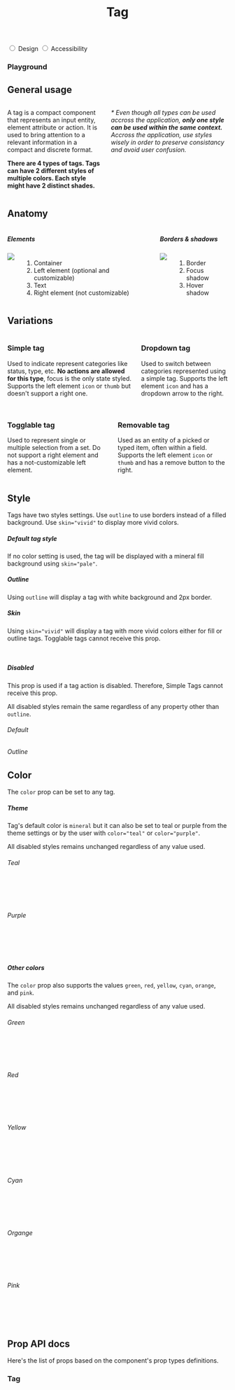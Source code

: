 

<Meta title="Components / Tag" component={Tag} />

<header className="docs-title docs-title--with-tab">
  <div>
    <h1 class="docs-title__text">Tag</h1>
  </div>
</header>

<nav className="docs-content">
  <div class="simple-tab-wrapper"></div>
  <input className="simple-tab" type="radio" name="colors-tab" id="tab1" defaultChecked/>
  <label htmlFor="tab1">Design</label>

  <input className="simple-tab" type="radio" name="colors-tab" id="tab2" />
  <label htmlFor="tab2">Accessibility</label>
</nav>

### Playground
  <Preview>
    <Story name="InteractiveDemo">
      <Fragment>
        <TagPlayground />
      </Fragment>
    </Story>
  </Preview>

<div class="simple-tab__content content1">
  <h2>General usage</h2>
  <div class="columns">
    <div class="column">
      <p>A tag is a compact component that represents an input entity, element attribute or action. It is used to bring attention to a relevant information in a compact and discrete format.</p> 
      <p><strong>There are 4 types of tags. Tags can have 2 different styles of multiple colors. Each style might have 2 distinct shades.</strong></p>
    </div>
    <div class="column">
      <p><em>* Even though all types can be used accross the application, <strong>only one style can be used within the same context.</strong> Accross the application, use styles wisely in order to preserve consistancy and avoid user confusion.</em></p>
    </div>
  </div>
  <h2>Anatomy</h2>
  <div class="columns">
    <div class="column">
      <h5>Elements</h5>
      <div class="columns">
        <div class="column is-half">
          <img src="docs/tag/anatomy.png"/>
        </div>
        <div class="column is-half">
          <ol>
            <li>Container</li>
            <li>Left element (optional and customizable)</li>
            <li>Text</li>
            <li>Right element (not customizable)</li>
          </ol>
        </div>
      </div>
    </div>
    <div class="column">
      <h5>Borders & shadows</h5>
      <div class="columns">
        <div class="column is-half">
          <img src="docs/tag/borders.png"/>
        </div>
        <div class="column is-half">
          <ol>
            <li>Border</li>
            <li>Focus shadow</li>
            <li>Hover shadow</li>
          </ol>
        </div>
      </div>
    </div>
  </div>
  <h2>Variations</h2>
  <div>
    <div class="columns">
      <div class="column">
        <h3>Simple tag</h3>
        <p>Used to indicate represent categories like status, type, etc. <strong>No actions are allowed for this type</strong>, focus is the only state styled. Supports the left element <code>icon</code> or <code>thumb</code> but doesn't support a right one.</p>
        <SimpleTag text="Simple tag" />
        <SimpleTag text="Simple tag" icon="calendar" />
        <SimpleTag text="Simple tag" thumbSrc="https://avatars3.githubusercontent.com/u/1887591?s=400&u=ba45b6433752099210bf180b4448fb82e015c3a8&v=4" />
      </div>
      <div class="column">
        <h3>Dropdown tag</h3>
        <p>Used to switch between categories represented using a simple tag. Supports the left element <code>icon</code> and has a dropdown arrow to the right.<br /><br /></p>
        <Tag text="Dropdown" dropdown />
        <Tag text="Dropdown" dropdown icon="calendar" />
      </div>
    </div>
    <div class="columns">
      <div class="column">
        <h3>Togglable tag</h3>
        <p>Used to represent single or multiple selection from a set. Do not support a right element and has a not-customizable left element.</p>
        <Tag text="Togglable unselected" type="togglable" />
        <Tag text="Togglable selected" type="togglable" selected />
      </div>
      <div class="column">
        <h3>Removable tag</h3>
        <p>Used as an entity of a picked or typed item, often within a field. Supports the left element <code>icon</code> or <code>thumb</code> and has a remove button to the right.</p>
        <Tag text="Removable" removable />
        <Tag text="Removable" removable icon="calendar" />
        <Tag text="Removable" removable thumbSrc="https://avatars3.githubusercontent.com/u/1887591?s=400&u=ba45b6433752099210bf180b4448fb82e015c3a8&v=4" />
      </div>
    </div>
  </div>
</div>

## Style

Tags have two styles settings. Use `outline` to use borders instead of a filled background. Use `skin="vivid"` to display more vivid colors.

##### Default tag style
If no color setting is used, the tag will be displayed with a mineral fill background using `skin="pale"`.

<Preview>
  <Story name="Fill sample">
    <Fragment>
      <Tag text="Simple tag" />
      <Tag text="Simple tag" icon="calendar" />
      <Tag text="Simple tag" thumbSrc="https://avatars3.githubusercontent.com/u/1887591?s=400&u=ba45b6433752099210bf180b4448fb82e015c3a8&v=4" />
      <Tag text="Togglable" type="togglable" />
      <Tag text="Togg. selected" type="togglable" selected />
      <Tag text="Dropdown" dropdown />
      <Tag text="Removable" removable />
    </Fragment>
  </Story>
</Preview>

##### Outline
Using `outline` will display a tag with white background and 2px border.

<Preview>
  <Story name="Outline sample">
    <Fragment>
      <Tag outline text="Simple tag" />
      <Tag outline text="Simple tag" icon="calendar" />
      <Tag outline text="Simple tag" thumbSrc="https://avatars3.githubusercontent.com/u/1887591?s=400&u=ba45b6433752099210bf180b4448fb82e015c3a8&v=4" />
      <Tag outline text="Togglable" type="togglable" />
      <Tag outline text="Togg. selected" type="togglable" selected />
      <Tag outline text="Dropdown" dropdown />
      <Tag outline text="Removable" removable />
    </Fragment>
  </Story>
</Preview>

##### Skin
Using `skin="vivid"` will display a tag with more vivid colors either for fill or outline tags. Togglable tags cannot receive this prop.

<Preview>
  <Story name="Skin sample">
    <Fragment>
      <Tag skin="vivid" text="Simple tag" />
      <Tag skin="vivid" text="Simple tag" icon="calendar" />
      <Tag skin="vivid" text="Simple tag" thumbSrc="https://avatars3.githubusercontent.com/u/1887591?s=400&u=ba45b6433752099210bf180b4448fb82e015c3a8&v=4" />
      <Tag skin="vivid" text="Dropdown" dropdown />
      <Tag skin="vivid" text="Removable" removable />
      <br />
      <Tag outline skin="vivid" text="Simple tag" />
      <Tag outline skin="vivid" text="Simple tag" icon="calendar" />
      <Tag outline skin="vivid" text="Simple tag" thumbSrc="https://avatars3.githubusercontent.com/u/1887591?s=400&u=ba45b6433752099210bf180b4448fb82e015c3a8&v=4" />
      <Tag outline skin="vivid" text="Dropdown" dropdown />
      <Tag outline skin="vivid" text="Removable" removable />
    </Fragment>
  </Story>
</Preview>

##### Disabled
This prop is used if a tag action is disabled. Therefore, Simple Tags cannot receive this prop.

All disabled styles remain the same regardless of any property other than `outline`.

###### Default

<Preview>
  <Story name="Disabled sample">
    <Fragment>
      <Tag disabled text="Togglable" type="togglable" />
      <Tag disabled text="Togg. selected" type="togglable" skin="vivid" color="mineral" icon="check" />
      <Tag disabled text="Dropdown" dropdown />
      <Tag disabled text="Removable" removable />
    </Fragment>
  </Story>
</Preview>

###### Outline

<Preview>
  <Story name="Disabled outline sample">
    <Fragment>
      <Tag disabled outline text="Togglable" type="togglable" />
      <Tag disabled outline text="Togg. selected" type="togglable" skin="vivid" color="mineral" icon="check" />
      <Tag disabled outline text="Dropdown" dropdown />
      <Tag disabled outline text="Removable" removable />
    </Fragment>
  </Story>
</Preview>

## Color
The `color` prop can be set to any tag.

##### Theme
Tag's default color is `mineral` but it can also be set to teal or purple from the theme settings or by the user with `color="teal"` or `color="purple"`.

All disabled styles remains unchanged regardless of any value used.

###### Teal

<Preview>
  <Story name="Teal Theme Sample">
    <Fragment>
      <Tag color="teal" text="Togglable unselected" type="togglable" />
      <Tag color="teal" text="Dropdown" dropdown icon="calendar" />
      <Tag color="teal" text="Removable" removable />
      <Tag color="teal" text="Simple tag" />
      <Tag color="teal" text="Simple tag" icon="calendar" />
      <Tag color="teal" text="Simple tag" thumbSrc="https://avatars3.githubusercontent.com/u/1887591?s=400&u=ba45b6433752099210bf180b4448fb82e015c3a8&v=4" />
      <br />
      <Tag color="teal" text="Togglable selected" type="togglable" selected/>
      <Tag color="teal" skin="vivid" text="Dropdown" icon="calendar" dropdown />
      <Tag color="teal" skin="vivid" text="Removable" removable />
      <Tag color="teal" skin="vivid" text="Simple tag" />
      <Tag color="teal" skin="vivid" text="Simple tag" icon="calendar" />
      <Tag color="teal" skin="vivid" text="Simple tag" thumbSrc="https://avatars3.githubusercontent.com/u/1887591?s=400&u=ba45b6433752099210bf180b4448fb82e015c3a8&v=4" />
      <br />
      <Tag outline color="teal" text="Togglable unselected" type="togglable" />
      <Tag outline color="teal" text="Dropdown" dropdown icon="calendar"/>
      <Tag outline color="teal" text="Removable" removable />
      <Tag outline color="teal" text="Simple tag" />
      <Tag outline color="teal" text="Simple tag" icon="calendar" />
      <Tag outline color="teal" text="Simple tag" thumbSrc="https://avatars3.githubusercontent.com/u/1887591?s=400&u=ba45b6433752099210bf180b4448fb82e015c3a8&v=4" />
      <br /> 
      <Tag outline color="teal" text="Togglable selected" type="togglable" selected/>
      <Tag outline color="teal" skin="vivid" text="Dropdown" dropdown icon="calendar"/>
      <Tag outline color="teal" skin="vivid" text="Removable" removable />
      <Tag outline color="teal" skin="vivid" text="Simple tag" />
      <Tag outline color="teal" skin="vivid" text="Simple tag" icon="calendar" />
      <Tag outline color="teal" skin="vivid" text="Simple tag" thumbSrc="https://avatars3.githubusercontent.com/u/1887591?s=400&u=ba45b6433752099210bf180b4448fb82e015c3a8&v=4" />
    </Fragment>
  </Story>
</Preview>

###### Purple

<Preview>
  <Story name="Purple Theme Sample">
    <Fragment>
      <Tag color="purple" text="Togglable unselected" type="togglable" />
      <Tag color="purple" text="Dropdown" dropdown icon="calendar" />
      <Tag color="purple" text="Removable" removable />
      <Tag color="purple" text="Simple tag" />
      <Tag color="purple" text="Simple tag" icon="calendar" />
      <Tag color="purple" text="Simple tag" thumbSrc="https://avatars3.githubusercontent.com/u/1887591?s=400&u=ba45b6433752099210bf180b4448fb82e015c3a8&v=4" />
      <br />
      <Tag color="purple" text="Togglable selected" type="togglable" selected />
      <Tag color="purple" skin="vivid" text="Dropdown" dropdown icon="calendar" />
      <Tag color="purple" skin="vivid" text="Removable" removable />
      <Tag color="purple" skin="vivid" text="Simple tag" />
      <Tag color="purple" skin="vivid" text="Simple tag" icon="calendar" />
      <Tag color="purple" skin="vivid" text="Simple tag" thumbSrc="https://avatars3.githubusercontent.com/u/1887591?s=400&u=ba45b6433752099210bf180b4448fb82e015c3a8&v=4" />
      <br />
      <Tag outline color="purple" text="Togglable unselected" type="togglable" />
      <Tag outline color="purple" text="Dropdown" dropdown icon="calendar" />
      <Tag outline color="purple" text="Removable" removable />
      <Tag outline color="purple" text="Simple tag" />
      <Tag outline color="purple" text="Simple tag" icon="calendar" />
      <Tag outline color="purple" text="Simple tag" thumbSrc="https://avatars3.githubusercontent.com/u/1887591?s=400&u=ba45b6433752099210bf180b4448fb82e015c3a8&v=4" />
      <br /> 
      <Tag outline color="purple" text="Togglable selected" type="togglable" selected />
      <Tag outline color="purple" skin="vivid" text="Dropdown" dropdown icon="calendar" />
      <Tag outline color="purple" skin="vivid" text="Removable" removable />
      <Tag outline color="purple" skin="vivid" text="Simple tag" />
      <Tag outline color="purple" skin="vivid" text="Simple tag" icon="calendar" />
      <Tag outline color="purple" skin="vivid" text="Simple tag" thumbSrc="https://avatars3.githubusercontent.com/u/1887591?s=400&u=ba45b6433752099210bf180b4448fb82e015c3a8&v=4" />
    </Fragment>
  </Story>
</Preview>

##### Other colors
The `color` prop also supports the values `green`, `red`, `yellow`, `cyan`, `orange`, and `pink`.

All disabled styles remains unchanged regardless of any value used.

###### Green

<Preview>
  <Story name="Green Theme Sample">
    <Fragment>
      <Tag color="green" text="Togglable unselected" type="togglable" />
      <Tag color="green" text="Dropdown" icon="calendar" dropdown />
      <Tag color="green" text="Removable" removable />
      <Tag color="green" text="Simple tag" />
      <Tag color="green" text="Simple tag" icon="calendar" />
      <Tag color="green" text="Simple tag" thumbSrc="https://avatars3.githubusercontent.com/u/1887591?s=400&u=ba45b6433752099210bf180b4448fb82e015c3a8&v=4" />
      <br />
      <Tag color="green" text="Togglable selected" type="togglable" selected />
      <Tag color="green" skin="vivid" text="Dropdown" icon="calendar" dropdown />
      <Tag color="green" skin="vivid" text="Removable" removable />
      <Tag color="green" skin="vivid" text="Simple tag" />
      <Tag color="green" skin="vivid" text="Simple tag" icon="calendar" />
      <Tag color="green" skin="vivid" text="Simple tag" thumbSrc="https://avatars3.githubusercontent.com/u/1887591?s=400&u=ba45b6433752099210bf180b4448fb82e015c3a8&v=4" />
      <br />
      <Tag outline color="green" text="Togglable unselected" type="togglable" />
      <Tag outline color="green" text="Dropdown" icon="calendar" dropdown />
      <Tag outline color="green" text="Removable" removable />
      <Tag outline color="green" text="Simple tag" />
      <Tag outline color="green" text="Simple tag" icon="calendar" />
      <Tag outline color="green" text="Simple tag" thumbSrc="https://avatars3.githubusercontent.com/u/1887591?s=400&u=ba45b6433752099210bf180b4448fb82e015c3a8&v=4" />
      <br /> 
      <Tag outline color="green" text="Togglable selected" type="togglable" selected />
      <Tag outline color="green" skin="vivid" text="Dropdown" icon="calendar" dropdown />
      <Tag outline color="green" skin="vivid" text="Removable" removable />
      <Tag outline color="green" skin="vivid" text="Simple tag" />
      <Tag outline color="green" skin="vivid" text="Simple tag" icon="calendar" />
      <Tag outline color="green" skin="vivid" text="Simple tag" thumbSrc="https://avatars3.githubusercontent.com/u/1887591?s=400&u=ba45b6433752099210bf180b4448fb82e015c3a8&v=4" />
    </Fragment>
  </Story>
</Preview>

###### Red

<Preview>
  <Story name="Red Theme Sample">
    <Fragment>
      <Tag color="red" text="Togglable unselected" type="togglable" />
      <Tag color="red" text="Dropdown" dropdown />
      <Tag color="red" text="Removable" removable />
      <Tag color="red" text="Simple tag" />
      <Tag color="red" text="Simple tag" icon="calendar" />
      <Tag color="red" text="Simple tag" thumbSrc="https://avatars3.githubusercontent.com/u/1887591?s=400&u=ba45b6433752099210bf180b4448fb82e015c3a8&v=4" />
      <br />
      <Tag color="red" text="Togglable selected" type="togglable" selected />
      <Tag color="red" skin="vivid" text="Dropdown" dropdown />
      <Tag color="red" skin="vivid" text="Removable" removable />
      <Tag color="red" skin="vivid" text="Simple tag" />
      <Tag color="red" skin="vivid" text="Simple tag" icon="calendar" />
      <Tag color="red" skin="vivid" text="Simple tag" thumbSrc="https://avatars3.githubusercontent.com/u/1887591?s=400&u=ba45b6433752099210bf180b4448fb82e015c3a8&v=4" />
      <br />
      <Tag outline color="red" text="Togglable unselected" type="togglable" />
      <Tag outline color="red" text="Dropdown" dropdown />
      <Tag outline color="red" text="Removable" removable />
      <Tag outline color="red" text="Simple tag" />
      <Tag outline color="red" text="Simple tag" icon="calendar" />
      <Tag outline color="red" text="Simple tag" thumbSrc="https://avatars3.githubusercontent.com/u/1887591?s=400&u=ba45b6433752099210bf180b4448fb82e015c3a8&v=4" />
      <br /> 
      <Tag outline color="red" text="Togglable selected" type="togglable" selected />
      <Tag outline color="red" skin="vivid" text="Dropdown" dropdown />
      <Tag outline color="red" skin="vivid" text="Removable" removable />
      <Tag outline color="red" skin="vivid" text="Simple tag" />
      <Tag outline color="red" skin="vivid" text="Simple tag" icon="calendar" />
      <Tag outline color="red" skin="vivid" text="Simple tag" thumbSrc="https://avatars3.githubusercontent.com/u/1887591?s=400&u=ba45b6433752099210bf180b4448fb82e015c3a8&v=4" />
    </Fragment>
  </Story>
</Preview>

###### Yellow

<Preview>
  <Story name="Yellow Theme Sample">
    <Fragment>
      <Tag color="yellow" text="Togglable unselected" type="togglable" />
      <Tag color="yellow" text="Dropdown" dropdown />
      <Tag color="yellow" text="Removable" removable />
      <Tag color="yellow" text="Simple tag" />
      <Tag color="yellow" text="Simple tag" icon="calendar" />
      <Tag color="yellow" text="Simple tag" thumbSrc="https://avatars3.githubusercontent.com/u/1887591?s=400&u=ba45b6433752099210bf180b4448fb82e015c3a8&v=4" />
      <br />
      <Tag color="yellow" text="Togglable selected" type="togglable" selected />
      <Tag color="yellow" skin="vivid" text="Dropdown" dropdown />
      <Tag color="yellow" skin="vivid" text="Removable" removable />
      <Tag color="yellow" skin="vivid" text="Simple tag" />
      <Tag color="yellow" skin="vivid" text="Simple tag" icon="calendar" />
      <Tag color="yellow" skin="vivid" text="Simple tag" thumbSrc="https://avatars3.githubusercontent.com/u/1887591?s=400&u=ba45b6433752099210bf180b4448fb82e015c3a8&v=4" />
      <br />
      <Tag outline color="yellow" text="Togglable unselected" type="togglable" />
      <Tag outline color="yellow" text="Dropdown" dropdown />
      <Tag outline color="yellow" text="Removable" removable />
      <Tag outline color="yellow" text="Simple tag" />
      <Tag outline color="yellow" text="Simple tag" icon="calendar" />
      <Tag outline color="yellow" text="Simple tag" thumbSrc="https://avatars3.githubusercontent.com/u/1887591?s=400&u=ba45b6433752099210bf180b4448fb82e015c3a8&v=4" />
      <br /> 
      <Tag outline color="yellow" text="Togglable selected" type="togglable" selected />
      <Tag outline color="yellow" skin="vivid" text="Dropdown" dropdown />
      <Tag outline color="yellow" skin="vivid" text="Removable" removable />
      <Tag outline color="yellow" skin="vivid" text="Simple tag" />
      <Tag outline color="yellow" skin="vivid" text="Simple tag" icon="calendar" />
      <Tag outline color="yellow" skin="vivid" text="Simple tag" thumbSrc="https://avatars3.githubusercontent.com/u/1887591?s=400&u=ba45b6433752099210bf180b4448fb82e015c3a8&v=4" />
    </Fragment>
  </Story>
</Preview>

###### Cyan

<Preview>
  <Story name="Cyan Theme Sample">
    <Fragment>
      <Tag color="cyan" text="Togglable unselected" type="togglable" />
      <Tag color="cyan" text="Dropdown" dropdown />
      <Tag color="cyan" text="Removable" removable />
      <Tag color="cyan" text="Simple tag" />
      <Tag color="cyan" text="Simple tag" icon="calendar" />
      <Tag color="cyan" text="Simple tag" thumbSrc="https://avatars3.githubusercontent.com/u/1887591?s=400&u=ba45b6433752099210bf180b4448fb82e015c3a8&v=4" />
      <br />
      <Tag color="cyan" text="Togglable selected" type="togglable" selected />
      <Tag color="cyan" skin="vivid" text="Dropdown" dropdown />
      <Tag color="cyan" skin="vivid" text="Removable" removable />
      <Tag color="cyan" skin="vivid" text="Simple tag" />
      <Tag color="cyan" skin="vivid" text="Simple tag" icon="calendar" />
      <Tag color="cyan" skin="vivid" text="Simple tag" thumbSrc="https://avatars3.githubusercontent.com/u/1887591?s=400&u=ba45b6433752099210bf180b4448fb82e015c3a8&v=4" />
      <br />
      <Tag outline color="cyan" text="Togglable unselected" type="togglable" />
      <Tag outline color="cyan" text="Dropdown" dropdown />
      <Tag outline color="cyan" text="Removable" removable />
      <Tag outline color="cyan" text="Simple tag" />
      <Tag outline color="cyan" text="Simple tag" icon="calendar" />
      <Tag outline color="cyan" text="Simple tag" thumbSrc="https://avatars3.githubusercontent.com/u/1887591?s=400&u=ba45b6433752099210bf180b4448fb82e015c3a8&v=4" />
      <br /> 
      <Tag outline color="cyan" text="Togglable selected" type="togglable" selected />
      <Tag outline color="cyan" skin="vivid" text="Dropdown" dropdown />
      <Tag outline color="cyan" skin="vivid" text="Removable" removable />
      <Tag outline color="cyan" skin="vivid" text="Simple tag" />
      <Tag outline color="cyan" skin="vivid" text="Simple tag" icon="calendar" />
      <Tag outline color="cyan" skin="vivid" text="Simple tag" thumbSrc="https://avatars3.githubusercontent.com/u/1887591?s=400&u=ba45b6433752099210bf180b4448fb82e015c3a8&v=4" />
    </Fragment>
  </Story>
</Preview>

###### Organge

<Preview>
  <Story name="Organge Theme Sample">
    <Fragment>
      <Tag color="orange" text="Togglable unselected" type="togglable" />
      <Tag color="orange" text="Dropdown" dropdown />
      <Tag color="orange" text="Removable" removable />
      <Tag color="orange" text="Simple tag" />
      <Tag color="orange" text="Simple tag" icon="calendar" />
      <Tag color="orange" text="Simple tag" thumbSrc="https://avatars3.githubusercontent.com/u/1887591?s=400&u=ba45b6433752099210bf180b4448fb82e015c3a8&v=4" />
      <br />
      <Tag color="orange" text="Togglable selected" type="togglable" selected />
      <Tag color="orange" skin="vivid" text="Dropdown" dropdown />
      <Tag color="orange" skin="vivid" text="Removable" removable />
      <Tag color="orange" skin="vivid" text="Simple tag" />
      <Tag color="orange" skin="vivid" text="Simple tag" icon="calendar" />
      <Tag color="orange" skin="vivid" text="Simple tag" thumbSrc="https://avatars3.githubusercontent.com/u/1887591?s=400&u=ba45b6433752099210bf180b4448fb82e015c3a8&v=4" />
      <br />
      <Tag outline color="orange" text="Togglable unselected" type="togglable" />
      <Tag outline color="orange" text="Dropdown" dropdown />
      <Tag outline color="orange" text="Removable" removable />
      <Tag outline color="orange" text="Simple tag" />
      <Tag outline color="orange" text="Simple tag" icon="calendar" />
      <Tag outline color="orange" text="Simple tag" thumbSrc="https://avatars3.githubusercontent.com/u/1887591?s=400&u=ba45b6433752099210bf180b4448fb82e015c3a8&v=4" />
      <br /> 
      <Tag outline color="orange" text="Togglable selected" type="togglable" selected />
      <Tag outline color="orange" skin="vivid" text="Dropdown" dropdown />
      <Tag outline color="orange" skin="vivid" text="Removable" removable />
      <Tag outline color="orange" skin="vivid" text="Simple tag" />
      <Tag outline color="orange" skin="vivid" text="Simple tag" icon="calendar" />
      <Tag outline color="orange" skin="vivid" text="Simple tag" thumbSrc="https://avatars3.githubusercontent.com/u/1887591?s=400&u=ba45b6433752099210bf180b4448fb82e015c3a8&v=4" />
    </Fragment>
  </Story>
</Preview>

###### Pink

<Preview>
  <Story name="Pink Theme Sample">
    <Fragment>
      <Tag color="pink" text="Togglable unselected" type="togglable" />
      <Tag color="pink" text="Dropdown" dropdown />
      <Tag color="pink" text="Removable" removable />
      <Tag color="pink" text="Simple tag" />
      <Tag color="pink" text="Simple tag" icon="calendar" />
      <Tag color="pink" text="Simple tag" thumbSrc="https://avatars3.githubusercontent.com/u/1887591?s=400&u=ba45b6433752099210bf180b4448fb82e015c3a8&v=4" />
      <br />
      <Tag color="pink" text="Togglable selected" type="togglable" selected />
      <Tag color="pink" skin="vivid" text="Dropdown" dropdown />
      <Tag color="pink" skin="vivid" text="Removable" removable />
      <Tag color="pink" skin="vivid" text="Simple tag" />
      <Tag color="pink" skin="vivid" text="Simple tag" icon="calendar" />
      <Tag color="pink" skin="vivid" text="Simple tag" thumbSrc="https://avatars3.githubusercontent.com/u/1887591?s=400&u=ba45b6433752099210bf180b4448fb82e015c3a8&v=4" />
      <br />
      <Tag outline color="pink" text="Togglable unselected" type="togglable" />
      <Tag outline color="pink" text="Dropdown" dropdown />
      <Tag outline color="pink" text="Removable" removable />
      <Tag outline color="pink" text="Simple tag" />
      <Tag outline color="pink" text="Simple tag" icon="calendar" />
      <Tag outline color="pink" text="Simple tag" thumbSrc="https://avatars3.githubusercontent.com/u/1887591?s=400&u=ba45b6433752099210bf180b4448fb82e015c3a8&v=4" />
      <br /> 
      <Tag outline color="pink" text="Togglable selected" type="togglable" selected />
      <Tag outline color="pink" skin="vivid" text="Dropdown" dropdown />
      <Tag outline color="pink" skin="vivid" text="Removable" removable />
      <Tag outline color="pink" skin="vivid" text="Simple tag" />
      <Tag outline color="pink" skin="vivid" text="Simple tag" icon="calendar" />
      <Tag outline color="pink" skin="vivid" text="Simple tag" thumbSrc="https://avatars3.githubusercontent.com/u/1887591?s=400&u=ba45b6433752099210bf180b4448fb82e015c3a8&v=4" />
    </Fragment>
  </Story>
</Preview>

## Prop API docs

Here's the list of props based on the component's prop types definitions.
### Tag
<Props of={Tag} />